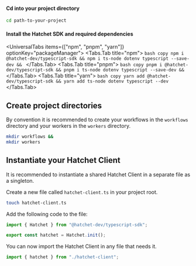 
#### Cd into your project directory

```bash copy
cd path-to-your-project
```

#### Install the Hatchet SDK and required dependencies

<UniversalTabs items={["npm", "pnpm", "yarn"]} optionKey="packageManager">
  <Tabs.Tab title="npm">
    ```bash copy npm i @hatchet-dev/typescript-sdk && npm i ts-node dotenv
    typescript --save-dev &&
    ```
  </Tabs.Tab>
  <Tabs.Tab title="pnpm">
    ```bash copy pnpm i @hatchet-dev/typescript-sdk && pnpm i ts-node dotenv
    typescript --save-dev &&
    ```
  </Tabs.Tab>
  <Tabs.Tab title="yarn">
    ```bash copy yarn add @hatchet-dev/typescript-sdk && yarn add ts-node dotenv
    typescript --dev
    ```
  </Tabs.Tab>
</UniversalTabs>

## Create project directories

By convention it is recommended to create your workflows in the `workflows` directory and your workers in the `workers` directory.

```bash copy
mkdir workflows &&
mkdir workers
```

## Instantiate your Hatchet Client

It is recommended to instantiate a shared Hatchet Client in a separate file as a singleton.

Create a new file called `hatchet-client.ts` in your project root.

```bash copy
touch hatchet-client.ts
```

Add the following code to the file:

```typescript copy
import { Hatchet } from "@hatchet-dev/typescript-sdk";

export const hatchet = Hatchet.init();
```

You can now import the Hatchet Client in any file that needs it.

```typescript copy
import { hatchet } from "./hatchet-client";
```
